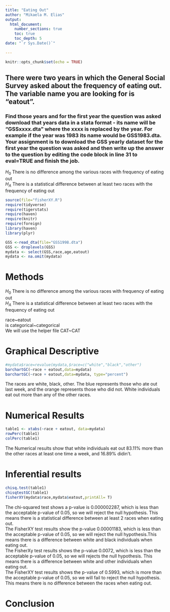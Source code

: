 ```yaml
---
title: "Eating Out"
author: "Mikaela M. Elias"
output: 
  html_document:
    number_sections: true
    toc: true
    toc_depth: 5
date: "`r Sys.Date()`"    
    
---
```


```r
knitr::opts_chunk$set(echo = TRUE)
```

## There were two years in which the General Social Survey asked about the frequency of eating out. The variable name you are looking for is "eatout".
### Find those years and for the first year the question was asked download that years data in a stata format - its name will be "GSSxxxx.dta" where the xxxx is replaced by the year.  For example if the year was 1983 its name would be GSS1983.dta. Your assignment is to download the GSS yearly dataset for the first year the question was asked and then  write up the answer to the question by editing the  code block in line 31 to eval=TRUE and finish the job. 

$H_0$ There is no difference among the various races with frequency of eating out  
$H_A$ There is a statistical difference between at least two races with the frequency of eating out  


```r
source(file="fisherXY.R")
require(tidyverse)
require(tigerstats)
require(haven)
require(knitr)
require(foreign)
library(haven)
library(plyr)
```

```r

GSS <-read_dta(file="GSS1998.dta")
GSS <- droplevels(GSS)
mydata <- select(GSS,race,age,eatout)
mydata <- na.omit(mydata)
```


# Methods
$H_0$ There is no difference among the various races with frequency of eating out  
$H_A$ There is a statistical difference between at least two races with the frequency of eating out  
         
race~eatout          
is categorical~categorical          
We will use the helper file CAT~CAT
          
           
# Graphical Descriptive 
          
```r
#mydata$race=revalue(mydata,$race=c("white","black","other")
barchartGC(~race + eatout,data=mydata)
barchartGC(~race + eatout,data=mydata, type="percent")
```
         
The races are white, black, other. The blue represents those who ate out last week, and the orange represents those who did not. White individuals eat out more than any of the other races. 

         
# Numerical Results
         
```r
table1 <- xtabs(~race + eatout, data=mydata)
rowPerc(table1)
colPerc(table1)
```
         
The Numerical results show that white individuals eat out 83.11% more than the other races at least one time a week, and 16.89% didin't. 
        
    
# Inferential results 
         
```r
chisq.test(table1)
chisqtestGC(table1)
fisherXY(mydata$race,mydata$eatout,printAll= T)
```
         
The chi-squared test shows a p-value is 0.000002287, which is less than the acceptable p-value of 0.05, so we will reject the null hypothesis. This means there is a statistical difference between at least 2 races when eating out.            
The FisherXY test results show the p-value 0.00001183, which is less than the acceptable p-value of 0.05, so we will reject the null hypothesis.This means there is a difference between white and black individuals when eating out.        
The FisherXy test results shows the p-value 0.0072, which is less than the acceptable p-value of 0.05, so we will rejects the null hypothesis. This means there is a difference between white and other individuals when eating out.          
The FisherXY test results shows the p-value of 0.5993, which is more than the acceptable p-value of  0.05, so we will fail to reject the null hypothesis. This means there is no difference between the races when eating out. 



         
# Conclusion 



